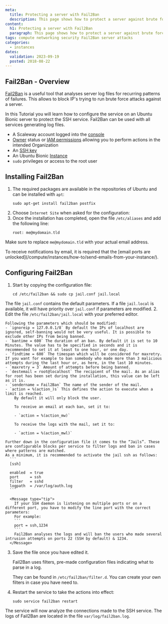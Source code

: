 ```yaml
---
meta:
  title: Protecting a server with Fail2Ban
  description: This page shows how to protect a server against brute force attacks with Fail2Ban
content:
  h1: Protecting a server with Fail2Ban
  paragraph: This page shows how to protect a server against brute force attacks with Fail2Ban
tags: compute networking security Fail2Ban server attacks
categories:
  - instances
dates:
  validation: 2023-09-19
  posted: 2018-08-22
---
```


## Fail2Ban - Overview

[Fail2Ban](https://www.fail2ban.org/) is a useful tool that analyses server log files for recurring patterns of failures. This allows to block IP's trying to run brute force attacks against a server.

In this Tutorial you will learn how to configure the service on an Ubuntu Bionic server to protect the SSH service. Fail2Ban can be used with all services generating log files.

<Macro id="requirements" />

- A Scaleway account logged into the [console](https://console.scaleway.com)
- [Owner](/identity-and-access-management/iam/concepts/#owner) status or [IAM permissions](/identity-and-access-management/iam/concepts/#permission) allowing you to perform actions in the intended Organization
- An [SSH key](/identity-and-access-management/organizations-and-projects/how-to/create-ssh-key/)
- An Ubuntu Bionic [Instance](/compute/instances/how-to/create-an-instance)
- `sudo` privileges or access to the root user

## Installing Fail2Ban

1. The required packages are available in the repositories of Ubuntu and can be installed with `apt`:
    ```
    sudo apt-get install fail2ban postfix
    ```
2. Choose `Internet Site` when asked for the configuration:
    <Lightbox src="scaleway-postfix-install.webp" alt="" />
3. Once the installation has completed, open the file `/etc/aliases` and add the following line:
    ```
    root: me@mydomain.tld
    ```

  Make sure to replace `me@mydomain.tld` with your actual email address.

  <Message type="tip">
    To receive notifications by email, it is required that the [email ports are unlocked](/compute/instances/how-to/send-emails-from-your-instance/).
  </Message>

## Configuring Fail2Ban

1. Start by copying the configuration file:
    ```
    cd /etc/fail2ban && sudo cp jail.conf jail.local
    ```

  The file `jail.conf` contains the default parameters. If a file `jail.local` is available, it will have priority over `jail.conf` if parameters are modified.
2. Edit the file `/etc/fail2ban/jail.local` with your preferred editor.

    Following the parameters which should be modified:
    - `ignoreip = 127.0.0.1/8` By default the IPs of localhost are ignored, self-banning would not be very useful. It is possible to exclude other IPs from being banned.
    - `bantime = 600` The duration of an ban. By default it is set to 10 Minutes. The value has to be specified in seconds and it is recommended to set it at least to one hour, or one day.
    - `findtime = 600` The timespan which will be considered for maxretry. If you want for example to ban somebody who made more than 3 malicious attempts during the last hour or, as here, in the last 10 minutes.
    - `maxretry = 3` Amount of attempts before being banned.
    - `destemail = root@localhost` The recipient of the mail. As an alias for root has been set during the installation, this value can be left as it is.
    - `sendername = Fail2Ban` The name of the sender of the mail.
    - `action = %(action_)s` This defines the action to execute when a limit is reached.
        By default it will only block the user.

        To receive an email at each ban, set it to:

        - `action = %(action_mw)`

        To receive the logs with the mail, set it to:

        - `action = %(action_mwl)`

    Further down in the configuration file it comes to the “Jails”. These are configurable blocks per service to filter logs and ban in cases where patterns are matched.
    As a minimum, it is recommended to activate the jail ssh as follows:
      ```
      [ssh]

      enabled  = true
      port     = ssh
      filter   = sshd
      logpath  = /var/log/auth.log
      ```

      <Message type="tip">
        If your SSH daemon is listening on multiple ports or on a different port, you have to modify the line port with the correct parameters:
        For example:
        ```
        port = ssh,1234
        ```
        Fail2Ban analyses the logs and will ban the users who made several intrusion attempts on ports 22 (SSH by default) & 1234.
      </Message>
3. Save the file once you have edited it.

    Fail2Ban uses filters, pre-made configuration files indicating what to parse in a log.

    They can be found in `/etc/fail2ban/filter.d`.
    You can create your own filters in case you have need to.
4. Restart the service to take the actions into effect:
    ```
    sudo service fail2ban restart
    ```

The service will now analyze the connections made to the SSH service. The logs of Fail2Ban are located in the file `var/log/fail2ban.log`.